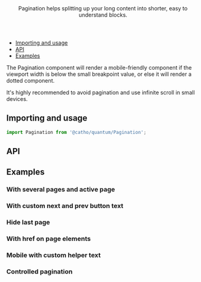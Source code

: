 

<Meta title="Pagination" component={Pagination} />

<Header title="Pagination">
    Pagination helps splitting up your long content into shorter, easy to understand blocks.
</Header>

- [Importing and usage](#importing)
- [API](#api)
- [Examples](#examples)

The Pagination component will render a mobile-friendly component if the viewport width is below the small breakpoint value, or else it will 
render a dotted component.

<Alert icon="info" skin="warning">
It's highly recommended to avoid pagination and use infinite scroll in small devices.
</Alert>

## <a id="importing"></a>Importing and usage

```js
import Pagination from '@catho/quantum/Pagination';
```

<Canvas>
  <Story story={Default}/>
</Canvas>

## <a id="api"></a>API

<ArgsTable of={Pagination} />

## <a id="examples"></a>Examples

### With several pages and active page

<Canvas>
  <Story story={WithSeveralPagesAndActivePage}/>
</Canvas>

### With custom next and prev button text

<Canvas>
  <Story story={WithCustomNextAndPrevButtonText}/>
</Canvas>

### Hide last page

<Canvas>
  <Story story={HideLastPage}/>
</Canvas>

### With href on page elements

<Canvas>
  <Story story={WithPageHref}/>
</Canvas>

### Mobile with custom helper text

<Canvas>
  <Story story={MobileWithCustomHelperText} />
</Canvas>

### Controlled pagination

<Canvas>
  <Story story={ControlledPagination} />
</Canvas>